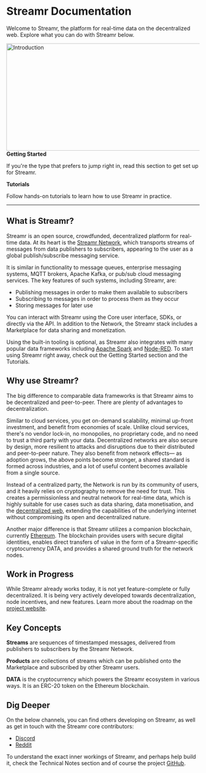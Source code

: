 


# Streamr Documentation
Welcome to Streamr, the platform for real-time data on the decentralized web. Explore what you can do with Streamr below.

<div className={styles.streamrBanner}>
    <img
        alt="Introduction"
        className={styles.heroImage}
        height="280"
        src={IntroductionHero}
        srcSet={`${IntroductionHero2x} 2x`}
        width="736"
    />
</div>

<div className={styles.panels}>
    <Link to={docsLinks.gettingStarted} className={styles.panelTile}>
        <strong>Getting Started</strong>
        <p className={styles.jumplistText}>
            If you're the type that prefers to jump right in, read this section to get set up for Streamr.
        </p>
    </Link>
    <Link to={docsLinks.tutorials} className={styles.panelTile}>
        <strong>Tutorials</strong>
        <p className={styles.jumplistText}>
            Follow hands-on tutorials to learn how to use Streamr in practice.
        </p>
    </Link>
</div>

<hr />

## What is Streamr?
Streamr is an open source, crowdfunded, decentralized platform for real-time data. At its heart is the <a target="_blank" rel="noopener noreferrer" href={routes.site.discover.network()}>Streamr Network</a>, which transports <Link to={docsLinks.streams}>streams</Link> of messages from data publishers to subscribers, appearing to the user as a global publish/subscribe messaging service.

It is similar in functionality to message queues, enterprise messaging systems, MQTT brokers, Apache Kafka, or pub/sub cloud messaging services. The key features of such systems, including Streamr, are:

- Publishing messages in order to make them available to subscribers
- Subscribing to messages in order to process them as they occur
- Storing messages for later use

You can interact with Streamr using the <Link to={docsLinks.core}>Core</Link> user interface, <Link to={docsLinks.sdk}>SDKs</Link>, or directly via the <Link to={docsLinks.api}>API</Link>.
In addition to the Network, the Streamr stack includes a <Link to={docsLinks.marketplace}>Marketplace</Link> for data sharing and monetization.

Using the built-in tooling is optional, as Streamr also integrates with many popular data frameworks including <a target="_blank" rel="noopener noreferrer" href={routes.blogPosts.spark()}>Apache Spark</a> and <a target="_blank" rel="noopener noreferrer" href={routes.blogPosts.nodered()}>Node-RED</a>. To start using Streamr right away, check out the <Link to={docsLinks.gettingStarted}>Getting Started</Link> section and the <Link to={docsLinks.tutorials}>Tutorials.</Link>

## Why use Streamr?
The big difference to comparable data frameworks is that Streamr aims to be decentralized and peer-to-peer. There are plenty of advantages to decentralization.

Similar to cloud services, you get on-demand scalability, minimal up-front investment, and benefit from economies of scale. Unlike cloud services, there's no vendor lock-in, no monopolies, no proprietary code, and no need to trust a third party with your data. Decentralized networks are also secure by design, more resilient to attacks and disruptions due to their distributed and peer-to-peer nature. They also benefit from network effects— as adoption grows, the above points become stronger, a shared standard is formed across industries, and a lot of useful content becomes available from a single source.

Instead of a centralized party, the Network is run by its community of users, and it heavily relies on cryptography to remove the need for trust. This creates a permissionless and neutral network for real-time data, which is highly suitable for use cases such as data sharing, data monetisation, and the <a target="_blank" rel="noopener noreferrer" href={routes.misc.decentralizedWeb()}>decentralized web</a>, extending the capabilities of the underlying internet without compromising its open and decentralized nature.

Another major difference is that Streamr utilizes a companion blockchain, currently <a target="_blank" rel="noopener noreferrer" href="https://www.ethereum.org">Ethereum</a>. The blockchain provides users with secure digital identities, enables direct transfers of value in the form of a Streamr-specific cryptocurrency <Link to={docsLinks.dataToken}>DATA</Link>, and provides a shared ground truth for the network nodes.

## Work in Progress
While Streamr already works today, it is not yet feature-complete or fully decentralized. It is being very actively developed towards decentralization, node incentives, and new features. Learn more about the roadmap on the <a target="_blank" rel="noopener noreferrer" href={process.env.PLATFORM_ORIGIN_URL}>project website</a>.

## Key Concepts
<Link to={docsLinks.streams} className={styles.keyComponents}>
    <p><strong>Streams</strong> are sequences of timestamped messages, delivered from publishers to subscribers by the Streamr Network.</p>
</Link>
<Link to={docsLinks.products} className={styles.keyComponents}>
    <p><strong>Products</strong> are collections of streams which can be published onto the Marketplace and subscribed by other Streamr users.</p>
</Link>
<Link to={docsLinks.dataToken} className={styles.keyComponents}>
    <p><strong>DATA</strong> is the cryptocurrency which powers the Streamr ecosystem in various ways. It is an ERC-20 token on the Ethereum blockchain.</p>
</Link>

## Dig Deeper
On the below channels, you can find others developing on Streamr, as well as get in touch with the Streamr core contributors:

- <a target="_blank" rel="noopener noreferrer" href={routes.community.discord()}>Discord</a>
- <a target="_blank" rel="noopener noreferrer" href={routes.community.reddit()}>Reddit</a>

To understand the exact inner workings of Streamr, and perhaps help build it, check the <Link to={docsLinks.technicalNotes}>Technical Notes</Link> section and of course the project <a target="_blank" rel="noopener noreferrer" href={routes.community.github()}>GitHub</a>.
